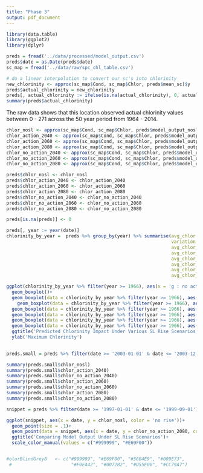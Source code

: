 ```yaml
---
title: "Phase 3"
output: pdf_document
---
```

```r
library(data.table)
library(ggplot2)
library(dplyr)
```


```r
preds = fread('../data/processed/model_output.csv')
preds$date = as.Date(preds$date)
sc_map = fread('../data/raw/spc_chl_table.csv')

# do a linear interpolation to convert our sc's into chlorinity
new_chlorinity <- approx(sc_map$Cond, sc_map$Chlor, preds$mean_sc)$y
preds$actual_chlorinity = new_chlorinity
preds[, actual_chlorinity := ifelse(is.na(actual_chlorinity), 0, actual_chlorinity)]
summary(preds$actual_chlorinity)
```
The raw data shows that this location observed actual chlorinity values between 0 - 271 across the 50 year period from 1964 - 2014.



```r

chlor_nosl <- approx(sc_map$Cond, sc_map$Chlor, preds$model_output_nosl)$y
chlor_action_2040 <- approx(sc_map$Cond, sc_map$Chlor, preds$model_output_action_2040)$y
chlor_action_2060 <- approx(sc_map$Cond, sc_map$Chlor, preds$model_output_action_2060)$y
chlor_action_2080 <- approx(sc_map$Cond, sc_map$Chlor, preds$model_output_action_2080)$y
chlor_no_action_2040 <- approx(sc_map$Cond, sc_map$Chlor, preds$model_output_no_action_2040)$y
chlor_no_action_2060 <- approx(sc_map$Cond, sc_map$Chlor, preds$model_output_no_action_2060)$y
chlor_no_action_2080 <- approx(sc_map$Cond, sc_map$Chlor, preds$model_output_no_action_2080)$y

preds$chlor_nosl <- chlor_nosl
preds$chlor_action_2040 <- chlor_action_2040
preds$chlor_action_2060 <- chlor_action_2060
preds$chlor_action_2080 <- chlor_action_2080
preds$chlor_no_action_2040 <- chlor_no_action_2040
preds$chlor_no_action_2060 <- chlor_no_action_2060
preds$chlor_no_action_2080 <- chlor_no_action_2080

preds[is.na(preds)] <- 0
```


```r
preds[, year := year(date)]
chlorinity_by_year =  preds %>% group_by(year) %>% summarise(avg_chlor = max(actual_chlorinity, na.rm = TRUE), 
                                                             variation = var(actual_chlorinity, na.rm = TRUE),
                                                             avg_chlor_no_action_2080 = max(chlor_no_action_2080, na.rm = TRUE),
                                                             avg_chlor_action_2080 = max(chlor_action_2080, na.rm = TRUE),
                                                             avg_chlor_no_action_2040 = max(chlor_no_action_2040, na.rm = TRUE),
                                                             avg_chlor_action_2040 = max(chlor_action_2040, na.rm = TRUE),
                                                             avg_chlor_no_action_2060 = max(chlor_no_action_2060, na.rm = TRUE),
                                                             avg_chlor_action_2060 = max(chlor_action_2060, na.rm = TRUE))

ggplot(chlorinity_by_year %>% filter(year >= 1966), aes(x = 'g : no action 2080', y = avg_chlor_no_action_2080))+
  geom_boxplot()+
  geom_boxplot(data = chlorinity_by_year %>% filter(year >= 1966), aes(x = 'f: action 2080', y = avg_chlor_action_2080))+
    geom_boxplot(data = chlorinity_by_year %>% filter(year >= 1966), aes(x = 'a: no sl rise', y = avg_chlor))+
  geom_boxplot(data = chlorinity_by_year %>% filter(year >= 1966), aes(x = 'b : action 2040', y = avg_chlor_action_2040))+
  geom_boxplot(data = chlorinity_by_year %>% filter(year >= 1966), aes(x = 'c : no action 2040', y = avg_chlor_no_action_2040))+
  geom_boxplot(data = chlorinity_by_year %>% filter(year >= 1966), aes(x = 'd : action 2060', y = avg_chlor_action_2060))+
  geom_boxplot(data = chlorinity_by_year %>% filter(year >= 1966), aes(x = 'e : no action 2060', y = avg_chlor_no_action_2060))+
  ggtitle('Predicted Chlorinity Impact Under Various SL Rise Scenarios')+
  ylab('Maximum Chlorinity')
  
```

```r
preds.small = preds %>% filter(date >= '2003-01-01' & date <= '2003-12-31')

summary(preds.small$chlor_nosl)
summary(preds.small$chlor_action_2040)
summary(preds.small$chlor_no_action_2040)
summary(preds.small$chlor_action_2060)
summary(preds.small$chlor_no_action_2060)
summary(preds.small$chlor_action_2080)
summary(preds.small$chlor_no_action_2080)

```





```r


snippet = preds %>% filter(date >= '1997-01-01' & date <= '1999-09-01')

ggplot(snippet, aes(x = date, y = chlor_nosl, color = 'no rise'))+
  geom_point(size = .1)+
  geom_point(data = snippet, aes(x = date, y = chlor_no_action_2080, color = 'no_action_2080'), size = .1)+
  ggtitle('Comparing Model Output Under SL Rise Scenarios')+
  scale_color_manual(values = c("#999999", "#E69F00"))


#olorBlindGrey8   <- c("#999999", "#E69F00", "#56B4E9", "#009E73", 
 #                      "#F0E442", "#0072B2", "#D55E00", "#CC79A7")

```
